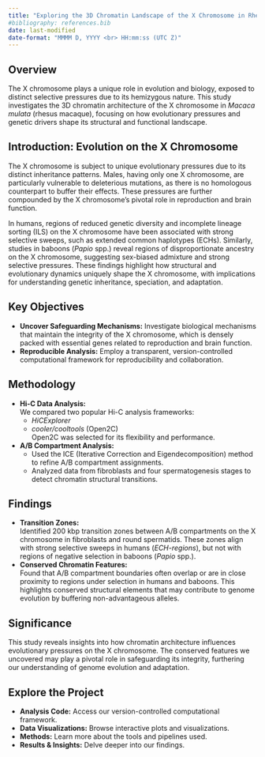 ```yaml
---
title: "Exploring the 3D Chromatin Landscape of the X Chromosome in Rhesus Macaques"
#bibliography: references.bib
date: last-modified
date-format: "MMMM D, YYYY <br> HH:mm:ss (UTC Z)"
---
```



## **Overview**
The X chromosome plays a unique role in evolution and biology, exposed to distinct selective pressures due to its hemizygous nature. This study investigates the 3D chromatin architecture of the X chromosome in *Macaca mulata* (rhesus macaque), focusing on how evolutionary pressures and genetic drivers shape its structural and functional landscape.

## **Introduction: Evolution on the X Chromosome**
The X chromosome is subject to unique evolutionary pressures due to its distinct inheritance patterns. Males, having only one X chromosome, are particularly vulnerable to deleterious mutations, as there is no homologous counterpart to buffer their effects. These pressures are further compounded by the X chromosome’s pivotal role in reproduction and brain function.

In humans, regions of reduced genetic diversity and incomplete lineage sorting (ILS) on the X chromosome have been associated with strong selective sweeps, such as extended common haplotypes (ECHs). Similarly, studies in baboons (*Papio* spp.) reveal regions of disproportionate ancestry on the X chromosome, suggesting sex-biased admixture and strong selective pressures. These findings highlight how structural and evolutionary dynamics uniquely shape the X chromosome, with implications for understanding genetic inheritance, speciation, and adaptation.

## **Key Objectives**
- **Uncover Safeguarding Mechanisms:** Investigate biological mechanisms that maintain the integrity of the X chromosome, which is densely packed with essential genes related to reproduction and brain function.  
- **Reproducible Analysis:** Employ a transparent, version-controlled computational framework for reproducibility and collaboration.  

## **Methodology**
- **Hi-C Data Analysis:**  
  We compared two popular Hi-C analysis frameworks:  
  - *HiCExplorer*  
  - *cooler/cooltools* (Open2C)  
  Open2C was selected for its flexibility and performance.  
- **A/B Compartment Analysis:**  
  - Used the ICE (Iterative Correction and Eigendecomposition) method to refine A/B compartment assignments.  
  - Analyzed data from fibroblasts and four spermatogenesis stages to detect chromatin structural transitions.  

## **Findings**
- **Transition Zones:**  
  Identified 200 kbp transition zones between A/B compartments on the X chromosome in fibroblasts and round spermatids. These zones align with strong selective sweeps in humans (*ECH-regions*), but not with regions of negative selection in baboons (*Papio* spp.).  
- **Conserved Chromatin Features:**  
  Found that A/B compartment boundaries often overlap or are in close proximity to regions under selection in humans and baboons. This highlights conserved structural elements that may contribute to genome evolution by buffering non-advantageous alleles.  

## **Significance**
This study reveals insights into how chromatin architecture influences evolutionary pressures on the X chromosome. The conserved features we uncovered may play a pivotal role in safeguarding its integrity, furthering our understanding of genome evolution and adaptation.

## **Explore the Project**
- **Analysis Code:** Access our version-controlled computational framework.  
- **Data Visualizations:** Browse interactive plots and visualizations.  
- **Methods:** Learn more about the tools and pipelines used.  
- **Results & Insights:** Delve deeper into our findings.

